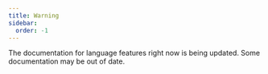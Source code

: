 ```yaml
---
title: Warning
sidebar:
  order: -1
---
```



<Aside type="caution">
  The documentation for language features right now is being updated. Some documentation may be out
  of date.
</Aside>
